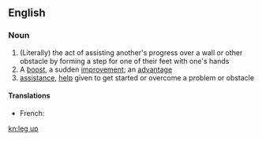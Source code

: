 ==English==
===Noun===
{{head|en|noun|head=[[leg]] [[up]]}}
#(Literally) the act of assisting another's progress over a wall or other obstacle by forming a step for one of their feet with one's hands
# A [[boost]], a sudden [[improvement]]; an [[advantage]]
# [[assistance]], [[help]] given to get started or overcome a problem or obstacle

====Translations====
{{trans-top|forming a step with one's hands}}
* French: {{t+|fr|courte échelle|f}}
{{trans-bottom}}

[[kn:leg up]]